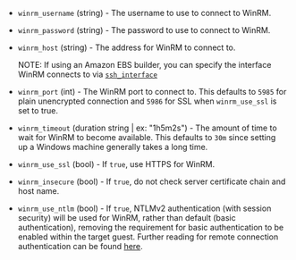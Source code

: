 <!-- Code generated from the comments of the WinRM struct in helper/communicator/config.go; DO NOT EDIT MANUALLY -->

-   `winrm_username` (string) - The username to use to connect to WinRM.
    
-   `winrm_password` (string) - The password to use to connect to WinRM.
    
-   `winrm_host` (string) - The address for WinRM to connect to.
    
    NOTE: If using an Amazon EBS builder, you can specify the interface
    WinRM connects to via
    [`ssh_interface`](/docs/builders/amazon-ebs#ssh_interface)
    
-   `winrm_port` (int) - The WinRM port to connect to. This defaults to `5985` for plain
    unencrypted connection and `5986` for SSL when `winrm_use_ssl` is set to
    true.
    
-   `winrm_timeout` (duration string | ex: "1h5m2s") - The amount of time to wait for WinRM to become available. This defaults
    to `30m` since setting up a Windows machine generally takes a long time.
    
-   `winrm_use_ssl` (bool) - If `true`, use HTTPS for WinRM.
    
-   `winrm_insecure` (bool) - If `true`, do not check server certificate chain and host name.
    
-   `winrm_use_ntlm` (bool) - If `true`, NTLMv2 authentication (with session security) will be used
    for WinRM, rather than default (basic authentication), removing the
    requirement for basic authentication to be enabled within the target
    guest. Further reading for remote connection authentication can be found
    [here](https://msdn.microsoft.com/en-us/library/aa384295(v=vs.85).aspx).
    
